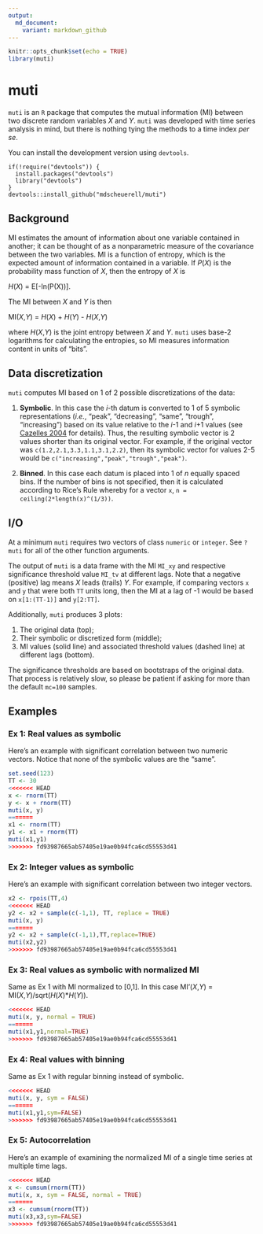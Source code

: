 ```yaml
---
output:
  md_document:
    variant: markdown_github
---
```


```r
knitr::opts_chunk$set(echo = TRUE)
library(muti)
```

# muti

`muti` is an `R` package that computes the mutual information (MI) between two discrete random variables _X_ and _Y_. `muti` was developed with time series analysis in mind, but there is nothing tying the methods to a time index _per se_.

You can install the development version using `devtools`.

```
if(!require("devtools")) {
  install.packages("devtools")
  library("devtools")
}
devtools::install_github("mdscheuerell/muti")
```

## Background

MI estimates the amount of information about one variable contained in another; it can be thought of as a nonparametric measure of the covariance between the two variables. MI is a function of entropy, which is the expected amount of information contained in a variable. If _P_(_X_) is the probability mass function of _X_, then the entropy of _X_ is

_H_(_X_) = E[-ln(P(X))].

The MI between _X_ and _Y_ is then

MI(_X_,_Y_) = _H_(_X_) + _H_(_Y_) - _H_(_X_,_Y_)

where _H_(_X_,_Y_) is the joint entropy between _X_ and _Y_. `muti` uses base-2 logarithms for calculating the entropies, so MI measures information content in units of "bits".

## Data discretization

`muti` computes MI based on 1 of 2 possible discretizations of the data:

1. __Symbolic__. In this case the _i_-th datum is converted to 1 of 5 symbolic representations (_i.e._, "peak", "decreasing", "same", "trough", "increasing") based on its value relative to the _i_-1 and _i_+1 values (see [Cazelles 2004](https://doi.org/10.1111/j.1461-0248.2004.00629.x) for details). Thus, the resulting symbolic vector is 2 values shorter than its original vector. For example, if the original vector was `c(1.2,2.1,3.3,1.1,3.1,2.2)`, then its symbolic vector for values 2-5 would be `c("increasing","peak","trough","peak")`.

2. __Binned__. In this case each datum is placed into 1 of _n_ equally spaced bins. If the number of bins is not specified, then it is calculated according to Rice's Rule whereby for a vector `x`, `n = ceiling(2*length(x)^(1/3))`.

## I/O

At a minimum `muti` requires two vectors of class `numeric` or `integer`. See `?muti` for all of the other function arguments.

The output of `muti` is a data frame with the MI `MI_xy` and respective significance threshold value `MI_tv` at different lags. Note that a negative (positive) lag means _X_ leads (trails) _Y_. For example, if comparing vectors `x` and `y` that were both `TT` units long, then the MI at a lag of -1 would be based on `x[1:(TT-1)]` and `y[2:TT]`.

Additionally, `muti` produces 3 plots:

1. The original data (top);
2. Their symbolic or discretized form (middle);
3. MI values (solid line) and associated threshold values (dashed line) at different lags (bottom).

The significance thresholds are based on bootstraps of the original data. That process is relatively slow, so please be patient if asking for more than the default `mc=100` samples.

## Examples

### Ex 1: Real values as symbolic

Here's an example with significant correlation between two numeric vectors. Notice that none of the symbolic values are the "same".

```r
set.seed(123)
TT <- 30
<<<<<<< HEAD
x <- rnorm(TT)
y <- x + rnorm(TT)
muti(x, y)
=======
x1 <- rnorm(TT)
y1 <- x1 + rnorm(TT)
muti(x1,y1)
>>>>>>> fd93987665ab57405e19ae0b94fca6cd55553d41
```

### Ex 2: Integer values as symbolic

Here's an example with significant correlation between two integer vectors.

```r
x2 <- rpois(TT,4)
<<<<<<< HEAD
y2 <- x2 + sample(c(-1,1), TT, replace = TRUE)
muti(x, y)
=======
y2 <- x2 + sample(c(-1,1),TT,replace=TRUE)
muti(x2,y2)
>>>>>>> fd93987665ab57405e19ae0b94fca6cd55553d41
```

### Ex 3: Real values as symbolic with normalized MI

Same as Ex 1 with MI normalized to [0,1]. In this case MI'(_X_,_Y_) = MI(_X_,_Y_)/sqrt(_H_(_X_)*_H_(_Y_)).

```r
<<<<<<< HEAD
muti(x, y, normal = TRUE)
=======
muti(x1,y1,normal=TRUE)
>>>>>>> fd93987665ab57405e19ae0b94fca6cd55553d41
```

### Ex 4: Real values with binning

Same as Ex 1 with regular binning instead of symbolic.

```r
<<<<<<< HEAD
muti(x, y, sym = FALSE)
=======
muti(x1,y1,sym=FALSE)
>>>>>>> fd93987665ab57405e19ae0b94fca6cd55553d41
```

### Ex 5: Autocorrelation

Here's an example of examining the normalized MI of a single time series at multiple time lags.

```r
<<<<<<< HEAD
x <- cumsum(rnorm(TT))
muti(x, x, sym = FALSE, normal = TRUE)
=======
x3 <- cumsum(rnorm(TT))
muti(x3,x3,sym=FALSE)
>>>>>>> fd93987665ab57405e19ae0b94fca6cd55553d41
```


